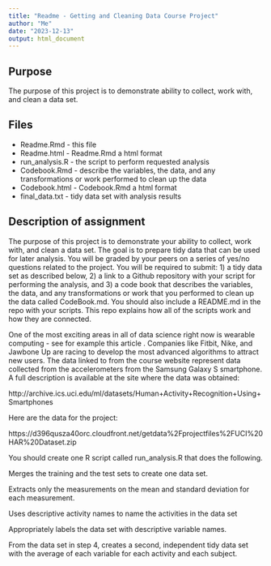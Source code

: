```yaml
---
title: "Readme - Getting and Cleaning Data Course Project"
author: "Me"
date: "2023-12-13"
output: html_document
---
```


## Purpose

The purpose of this project is to demonstrate ability to collect, work with, and clean a data set.

## Files

- Readme.Rmd - this file
- Readme.html - Readme.Rmd a html format
- run_analysis.R - the script to perform requested analysis
- Codebook.Rmd - describe the variables, the data, and any transformations or work performed to clean up the data
- Codebook.html - Codebook.Rmd a html format
- final_data.txt - tidy data set with analysis results 

## Description of assignment

The purpose of this project is to demonstrate your ability to collect, work with, and clean a data set. The goal is to prepare tidy data that can be used for later analysis. You will be graded by your peers on a series of yes/no questions related to the project. You will be required to submit: 1) a tidy data set as described below, 2) a link to a Github repository with your script for performing the analysis, and 3) a code book that describes the variables, the data, and any transformations or work that you performed to clean up the data called CodeBook.md. You should also include a README.md in the repo with your scripts. This repo explains how all of the scripts work and how they are connected.

One of the most exciting areas in all of data science right now is wearable computing - see for example 
this article 
. Companies like Fitbit, Nike, and Jawbone Up are racing to develop the most advanced algorithms to attract new users. The data linked to from the course website represent data collected from the accelerometers from the Samsung Galaxy S smartphone. A full description is available at the site where the data was obtained:

http://archive.ics.uci.edu/ml/datasets/Human+Activity+Recognition+Using+Smartphones
 

Here are the data for the project:

 
https://d396qusza40orc.cloudfront.net/getdata%2Fprojectfiles%2FUCI%20HAR%20Dataset.zip
  

You should create one R script called run_analysis.R that does the following. 

Merges the training and the test sets to create one data set.

Extracts only the measurements on the mean and standard deviation for each measurement. 

Uses descriptive activity names to name the activities in the data set

Appropriately labels the data set with descriptive variable names. 

From the data set in step 4, creates a second, independent tidy data set with the average of each variable for each activity and each subject.
